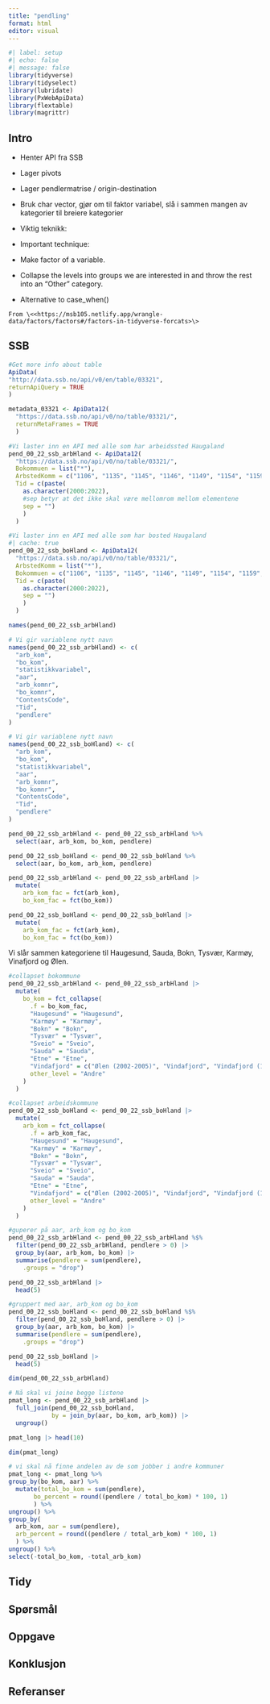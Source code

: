 ```yaml
---
title: "pendling"
format: html
editor: visual
---
```


```r
#| label: setup
#| echo: false
#| message: false
library(tidyverse)
library(tidyselect)
library(lubridate)
library(PxWebApiData)
library(flextable)
library(magrittr)
```

## Intro

-   Henter API fra SSB

-   Lager pivots

-   Lager pendlermatrise / origin-destination

-   Bruk char vector, gjør om til faktor variabel, slå i sammen mangen av kategorier til breiere kategorier

-   Viktig teknikk:

-   Important technique:

-   Make factor of a variable.

-   Collapse the levels into groups we are interested in and throw the rest into an "Other" category.

-   Alternative to case_when()

```         
From \<<https://msb105.netlify.app/wrangle-data/factors/factors#/factors-in-tidyverse-forcats>\>
```

## SSB

```r
#Get more info about table
ApiData(
"http://data.ssb.no/api/v0/en/table/03321",
returnApiQuery = TRUE
) 
```

```r
metadata_03321 <- ApiData12(
  "https://data.ssb.no/api/v0/no/table/03321/",
  returnMetaFrames = TRUE
  )
```

```r
#Vi laster inn en API med alle som har arbeidssted Haugaland
pend_00_22_ssb_arbHland <- ApiData12(
  "https://data.ssb.no/api/v0/no/table/03321/",
  Bokommuen = list("*"),
  ArbstedKomm = c("1106", "1135", "1145", "1146", "1149", "1154", "1159", "1160", "4611", "4612"),
  Tid = c(paste(
    as.character(2000:2022),
    #sep betyr at det ikke skal være mellomrom mellom elementene
    sep = "")
    )
  )
```

```r
#Vi laster inn en API med alle som har bosted Haugaland
#| cache: true
pend_00_22_ssb_boHland <- ApiData12(
  "https://data.ssb.no/api/v0/no/table/03321/",
  ArbstedKomm = list("*"),
  Bokommuen = c("1106", "1135", "1145", "1146", "1149", "1154", "1159", "1160", "4611", "4612"),
  Tid = c(paste(
    as.character(2000:2022),
    sep = "")
    )
  )
```

```r
names(pend_00_22_ssb_arbHland)
```

```r
# Vi gir variablene nytt navn
names(pend_00_22_ssb_arbHland) <- c(
  "arb_kom",
  "bo_kom",
  "statistikkvariabel",
  "aar",
  "arb_komnr",
  "bo_komnr",
  "ContentsCode",
  "Tid",
  "pendlere"
)
```

```r
# Vi gir variablene nytt navn
names(pend_00_22_ssb_boHland) <- c(
  "arb_kom",
  "bo_kom",
  "statistikkvariabel",
  "aar",
  "arb_komnr",
  "bo_komnr",
  "ContentsCode",
  "Tid",
  "pendlere"
)
```

```r
pend_00_22_ssb_arbHland <- pend_00_22_ssb_arbHland %>% 
  select(aar, arb_kom, bo_kom, pendlere)
```

```r
pend_00_22_ssb_boHland <- pend_00_22_ssb_boHland %>% 
  select(aar, bo_kom, arb_kom, pendlere)
```

```r
pend_00_22_ssb_arbHland <- pend_00_22_ssb_arbHland |> 
  mutate(
    arb_kom_fac = fct(arb_kom),
    bo_kom_fac = fct(bo_kom))
```

```r
pend_00_22_ssb_boHland <- pend_00_22_ssb_boHland |> 
  mutate(
    arb_kom_fac = fct(arb_kom),
    bo_kom_fac = fct(bo_kom))
```

Vi slår sammen kategoriene til Haugesund, Sauda, Bokn, Tysvær, Karmøy, Vinafjord og Ølen.

```r
#collapset bokommune
pend_00_22_ssb_arbHland <- pend_00_22_ssb_arbHland |> 
  mutate(
    bo_kom = fct_collapse(
      .f = bo_kom_fac,
      "Haugesund" = "Haugesund",
      "Karmøy" = "Karmøy",
      "Bokn" = "Bokn",
      "Tysvær" = "Tysvær",
      "Sveio" = "Sveio",
      "Sauda" = "Sauda",
      "Etne" = "Etne",
      "Vindafjord" = c("Ølen (2002-2005)", "Vindafjord", "Vindafjord (1965-2005)"),
      other_level = "Andre"
    )
  )
```

```r
#collapset arbeidskommune
pend_00_22_ssb_boHland <- pend_00_22_ssb_boHland |> 
  mutate(
    arb_kom = fct_collapse(
      .f = arb_kom_fac,
      "Haugesund" = "Haugesund",
      "Karmøy" = "Karmøy",
      "Bokn" = "Bokn",
      "Tysvær" = "Tysvær",
      "Sveio" = "Sveio",
      "Sauda" = "Sauda",
      "Etne" = "Etne",
      "Vindafjord" = c("Ølen (2002-2005)", "Vindafjord", "Vindafjord (1965-2005)"),
      other_level = "Andre"
    )
  )
```

```r
#guperer på aar, arb_kom og bo_kom
pend_00_22_ssb_arbHland <- pend_00_22_ssb_arbHland %$%
  filter(pend_00_22_ssb_arbHland, pendlere > 0) |> 
  group_by(aar, arb_kom, bo_kom) |>
  summarise(pendlere = sum(pendlere),
    .groups = "drop")
```

```r
pend_00_22_ssb_arbHland |>
  head(5)
```

```r
#gruppert med aar, arb_kom og bo_kom
pend_00_22_ssb_boHland <- pend_00_22_ssb_boHland %$%
  filter(pend_00_22_ssb_boHland, pendlere > 0) |> 
  group_by(aar, arb_kom, bo_kom) |>
  summarise(pendlere = sum(pendlere),
    .groups = "drop")
```

```r
pend_00_22_ssb_boHland |>
  head(5)
```

```r
dim(pend_00_22_ssb_arbHland)
```

```r
# Nå skal vi joine begge listene
pmat_long <- pend_00_22_ssb_arbHland |>  
  full_join(pend_00_22_ssb_boHland,
            by = join_by(aar, bo_kom, arb_kom)) |>
  ungroup()
```

```r
pmat_long |> head(10)
```

```r
dim(pmat_long)
```

```r
# vi skal nå finne andelen av de som jobber i andre kommuner
pmat_long <- pmat_long %>%
group_by(bo_kom, aar) %>%
  mutate(total_bo_kom = sum(pendlere),
       bo_percent = round((pendlere / total_bo_kom) * 100, 1)
       ) %>%
ungroup() %>%
group_by(
  arb_kom, aar = sum(pendlere), 
  arb_percent = round((pendlere / total_arb_kom) * 100, 1)
  ) %>%
ungroup() %>%
select(-total_bo_kom, -total_arb_kom)
```

## Tidy

## Spørsmål

## Oppgave

## Konklusjon

## Referanser
